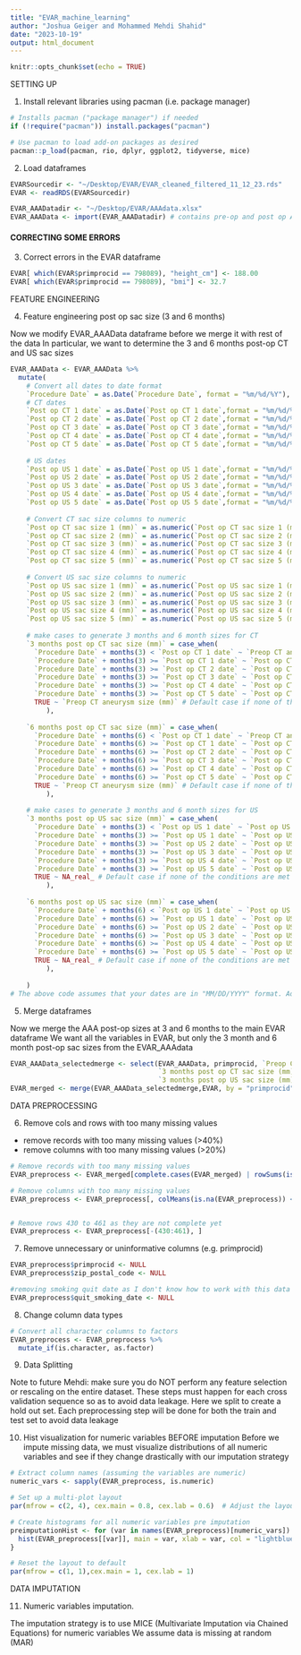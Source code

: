 ```yaml
---
title: "EVAR_machine_learning"
author: "Joshua Geiger and Mohammed Mehdi Shahid"
date: "2023-10-19"
output: html_document
---
```


```r
knitr::opts_chunk$set(echo = TRUE)
```

############## SETTING UP ##########

1. Install relevant libraries using pacman (i.e. package manager)
```r
# Installs pacman ("package manager") if needed
if (!require("pacman")) install.packages("pacman")

# Use pacman to load add-on packages as desired
pacman::p_load(pacman, rio, dplyr, ggplot2, tidyverse, mice) 
```

2. Load dataframes
```r
EVARSourcedir <- "~/Desktop/EVAR/EVAR_cleaned_filtered_11_12_23.rds"
EVAR <- readRDS(EVARSourcedir)

EVAR_AAADatadir <- "~/Desktop/EVAR/AAAdata.xlsx"
EVAR_AAAData <- import(EVAR_AAADatadir) # contains pre-op and post op AAA measurements
```

#### CORRECTING SOME ERRORS ################

3. Correct errors in the EVAR dataframe
```r
EVAR[ which(EVAR$primprocid == 798089), "height_cm"] <- 188.00
EVAR[ which(EVAR$primprocid == 798089), "bmi"] <- 32.7
```


############## FEATURE ENGINEERING ##########


4. Feature engineering post op sac size (3 and 6 months)

Now we modify EVAR_AAAData dataframe before we merge it with rest of the data
In particular, we want to determine the 3 and 6 months post-op CT and US sac sizes

```r

EVAR_AAAData <- EVAR_AAAData %>%
  mutate(
    # Convert all dates to date format
    `Procedure Date` = as.Date(`Procedure Date`, format = "%m/%d/%Y"),
    # CT dates
    `Post op CT 1 date` = as.Date(`Post op CT 1 date`,format = "%m/%d/%Y"),
    `Post op CT 2 date` = as.Date(`Post op CT 2 date`,format = "%m/%d/%Y"),
    `Post op CT 3 date` = as.Date(`Post op CT 3 date`,format = "%m/%d/%Y"),
    `Post op CT 4 date` = as.Date(`Post op CT 4 date`,format = "%m/%d/%Y"),
    `Post op CT 5 date` = as.Date(`Post op CT 5 date`,format = "%m/%d/%Y"),
    
    # US dates
    `Post op US 1 date` = as.Date(`Post op US 1 date`,format = "%m/%d/%Y"),
    `Post op US 2 date` = as.Date(`Post op US 2 date`,format = "%m/%d/%Y"),
    `Post op US 3 date` = as.Date(`Post op US 3 date`,format = "%m/%d/%Y"),
    `Post op US 4 date` = as.Date(`Post op US 4 date`,format = "%m/%d/%Y"),
    `Post op US 5 date` = as.Date(`Post op US 5 date`,format = "%m/%d/%Y"),
    
    # Convert CT sac size columns to numeric
    `Post op CT sac size 1 (mm)` = as.numeric(`Post op CT sac size 1 (mm)`),
    `Post op CT sac size 2 (mm)` = as.numeric(`Post op CT sac size 2 (mm)`),
    `Post op CT sac size 3 (mm)` = as.numeric(`Post op CT sac size 3 (mm)`),
    `Post op CT sac size 4 (mm)` = as.numeric(`Post op CT sac size 4 (mm)`),
    `Post op CT sac size 5 (mm)` = as.numeric(`Post op CT sac size 5 (mm)`),
    
    # Convert US sac size columns to numeric
    `Post op US sac size 1 (mm)` = as.numeric(`Post op US sac size 1 (mm)`),
    `Post op US sac size 2 (mm)` = as.numeric(`Post op US sac size 2 (mm)`),
    `Post op US sac size 3 (mm)` = as.numeric(`Post op US sac size 3 (mm)`),
    `Post op US sac size 4 (mm)` = as.numeric(`Post op US sac size 4 (mm)`),
    `Post op US sac size 5 (mm)` = as.numeric(`Post op US sac size 5 (mm)`),
    
    # make cases to generate 3 months and 6 month sizes for CT
    `3 months post op CT sac size (mm)` = case_when(
      `Procedure Date` + months(3) < `Post op CT 1 date` ~ `Preop CT aneurysm size (mm)`,
      `Procedure Date` + months(3) >= `Post op CT 1 date` ~ `Post op CT sac size 1 (mm)`,
      `Procedure Date` + months(3) >= `Post op CT 2 date` ~ `Post op CT sac size 2 (mm)`,
      `Procedure Date` + months(3) >= `Post op CT 3 date` ~ `Post op CT sac size 3 (mm)`,
      `Procedure Date` + months(3) >= `Post op CT 4 date` ~ `Post op CT sac size 4 (mm)`,
      `Procedure Date` + months(3) >= `Post op CT 5 date` ~ `Post op CT sac size 5 (mm)`,
      TRUE ~ `Preop CT aneurysm size (mm)` # Default case if none of the conditions are met
         ),
    
    `6 months post op CT sac size (mm)` = case_when(
      `Procedure Date` + months(6) < `Post op CT 1 date` ~ `Preop CT aneurysm size (mm)`,
      `Procedure Date` + months(6) >= `Post op CT 1 date` ~ `Post op CT sac size 1 (mm)`,
      `Procedure Date` + months(6) >= `Post op CT 2 date` ~ `Post op CT sac size 2 (mm)`,
      `Procedure Date` + months(6) >= `Post op CT 3 date` ~ `Post op CT sac size 3 (mm)`,
      `Procedure Date` + months(6) >= `Post op CT 4 date` ~ `Post op CT sac size 4 (mm)`,
      `Procedure Date` + months(6) >= `Post op CT 5 date` ~ `Post op CT sac size 5 (mm)`,
      TRUE ~ `Preop CT aneurysm size (mm)` # Default case if none of the conditions are met
         ),
    
    # make cases to generate 3 months and 6 month sizes for US
    `3 months post op US sac size (mm)` = case_when(
      `Procedure Date` + months(3) < `Post op US 1 date` ~ `Post op US sac size 1 (mm)`,
      `Procedure Date` + months(3) >= `Post op US 1 date` ~ `Post op US sac size 1 (mm)`,
      `Procedure Date` + months(3) >= `Post op US 2 date` ~ `Post op US sac size 2 (mm)`,
      `Procedure Date` + months(3) >= `Post op US 3 date` ~ `Post op US sac size 3 (mm)`,
      `Procedure Date` + months(3) >= `Post op US 4 date` ~ `Post op US sac size 4 (mm)`,
      `Procedure Date` + months(3) >= `Post op US 5 date` ~ `Post op US sac size 5 (mm)`,
      TRUE ~ NA_real_ # Default case if none of the conditions are met
         ),
    
    `6 months post op US sac size (mm)` = case_when(
      `Procedure Date` + months(6) < `Post op US 1 date` ~ `Post op US sac size 1 (mm)`,
      `Procedure Date` + months(6) >= `Post op US 1 date` ~ `Post op US sac size 1 (mm)`,
      `Procedure Date` + months(6) >= `Post op US 2 date` ~ `Post op US sac size 2 (mm)`,
      `Procedure Date` + months(6) >= `Post op US 3 date` ~ `Post op US sac size 3 (mm)`,
      `Procedure Date` + months(6) >= `Post op US 4 date` ~ `Post op US sac size 4 (mm)`,
      `Procedure Date` + months(6) >= `Post op US 5 date` ~ `Post op US sac size 5 (mm)`,
      TRUE ~ NA_real_ # Default case if none of the conditions are met
         ),
    
    )
# The above code assumes that your dates are in "MM/DD/YYYY" format. Adjust the format accordingly if your dates are in a different format.
```


5. Merge dataframes

Now we merge the AAA post-op sizes at 3 and 6 months to the main EVAR dataframe
We want all the variables in EVAR, but only the 3 month and 6 month post-op sac sizes from the EVAR_AAAdata
```r
EVAR_AAAData_selectedmerge <- select(EVAR_AAAData, primprocid, `Preop CT aneurysm size (mm)`,
                                     `3 months post op CT sac size (mm)`, `6 months post op CT sac size (mm)`,
                                     `3 months post op US sac size (mm)`, `6 months post op US sac size (mm)`)
EVAR_merged <- merge(EVAR_AAAData_selectedmerge,EVAR, by = "primprocid")
```


############## DATA PREPROCESSING ##########

6. Remove cols and rows with too many missing values
- remove records with too many missing values (>40%)
- remove columns with too many missing values (>20%)

```r

# Remove records with too many missing values
EVAR_preprocess <- EVAR_merged[complete.cases(EVAR_merged) | rowSums(is.na(EVAR_merged)) <= ncol(EVAR_merged) * 0.4, ] # 0.4 denotes removing records with more than 40% missing values

# Remove columns with too many missing values
EVAR_preprocess <- EVAR_preprocess[, colMeans(is.na(EVAR_preprocess)) <= nrow(EVAR_preprocess) * 0.2] # 20%


# Remove rows 430 to 461 as they are not complete yet
EVAR_preprocess <- EVAR_preprocess[-(430:461), ]
```

7. Remove unnecessary or uninformative columns (e.g. primprocid)
```r
EVAR_preprocess$primprocid <- NULL
EVAR_preprocess$zip_postal_code <- NULL

#removing smoking quit date as I don't know how to work with this data type with ML
EVAR_preprocess$quit_smoking_date <- NULL
```


8. Change column data types
```r
# Convert all character columns to factors
EVAR_preprocess <- EVAR_preprocess %>%
  mutate_if(is.character, as.factor)
```


9. Data Splitting

Note to future Mehdi: make sure you do NOT perform any feature selection or rescaling on the entire dataset. These steps must happen for each cross validation sequence so as to avoid data leakage. 
Here we split to create a hold out set. Each preprocessing step will be done for both the train and test set to avoid data leakage



10. Hist visualization for numeric variables BEFORE imputation
Before we impute missing data, we must visualize distributions of all numeric variables and see if they change drastically with our imputation strategy

```r
# Extract column names (assuming the variables are numeric)
numeric_vars <- sapply(EVAR_preprocess, is.numeric)

# Set up a multi-plot layout
par(mfrow = c(2, 4), cex.main = 0.8, cex.lab = 0.6)  # Adjust the layout as needed

# Create histograms for all numeric variables pre imputation
preimputationHist <- for (var in names(EVAR_preprocess)[numeric_vars]) {
  hist(EVAR_preprocess[[var]], main = var, xlab = var, col = "lightblue", border = "black")
}

# Reset the layout to default
par(mfrow = c(1, 1),cex.main = 1, cex.lab = 1)
```


######## DATA IMPUTATION ###############

11. Numeric variables imputation.

The imputation strategy is to use MICE (Multivariate Imputation via Chained Equations) for numeric variables
We assume data is missing at random (MAR)


```r

```

